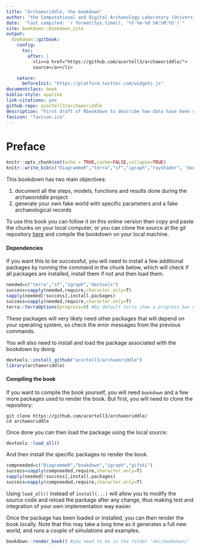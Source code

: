 ```yaml
--- 
title: "Archaeoriddle, the bookdown"
author: "the Computational and Digital Archaeology Laboratory (University of Cambridge)"
date:  "last compiled: `r format(Sys.time(), '%Y-%m-%d %H:%M:%S')`"
site: bookdown::bookdown_site
output:
  bookdown::gitbook: 
    config:
      toc:
        after: |
          <li><a href="https://github.com/acortell3/archaeoriddle/">
          source</a></li>

    nature:
      beforeInit: "https://platform.twitter.com/widgets.js"
documentclass: book
biblio-style: apalike
link-citations: yes
github-repo: acortell3/archaeoriddle
description: "First draft of Rbookdown to describe how data have been generated"
favicon: "favicon.ico"
---
```


# Preface{-}

```r
knitr::opts_chunk$set(echo = TRUE,cache=FALSE,collapse=TRUE) 
knitr::write_bib(c("DiagrammeR","terra","sf","igraph","rayshader", 'bookdown'), 'packages.bib')
```

This bookdown has two main objectives:

1. document all the steps, models, functions and results done during the archaeoriddle project
2. generate your own fake world with specific parameters and a fake archaeological records


To use this book you can follow it on this online version then copy and paste the chunks on your local computer,  or you can clone the source at the git repository [here](https://github.com/acortell3/archaeoriddle/) and compile the bookdown on your local machine.

#### Dependencies {-}

If you want this to be successful, you will need to install a few additional packages by running the command in the chunk below, which will check if all packages are installed, install them if not and then load them.

```r
needed=c("terra","sf","igraph","devtools") 
success=sapply(needed,require,character.only=T)
sapply(needed[!success],install.packages)
success=sapply(needed,require,character.only=T)
terra::terraOptions(progress=0) #by default terra show a progress bar when applying function to large raster, this messes with our output so we set it to zero to remove it.
```

These packages will very likely need other packages that will depend on your operating system, so check the error messages from the previous commands.

You will also need to install and load the package associated with the bookdown by doing

```r
devtools::install_github("acortell3/archaeoriddle")
library(archaeoriddle)
```

#### Compiling the book  {-}

If you want to compile the book yourself, you will need `bookdown` and a few more packages used to render the book. But first, you will need to clone the repository:

```
git clone https://github.com/acortell3/archaeoriddle/
cd archaeoriddle
```

Once done you can then load the package using the local source:

```r
devtools::load_all()
```

And then install the specific packages to render the book.


```r
compneeded=c("DiagrammeR","bookdown","igraph","gifski") 
success=sapply(compneeded,require,character.only=T)
sapply(needed[!success],install.packages)
success=sapply(compneeded,require,character.only=T)
```

Using `load_all()` instead of `install(...)` will allow you to modify the source code and reload the package after any change,  thus making test and integration of your own implementation way easier.


Once the package has been loaded or installed, you can then render the book locally. Note that this may take a long time as it generates a full new world, and runs a couple of simulations and examples.

```r
bookdown::render_book() #you need to be in the folder 'doc/bookdown/' 
```

